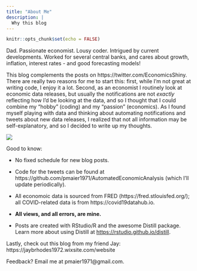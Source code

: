 ```yaml
---
title: "About Me"
description: |
  Why this blog
---
```


```r
knitr::opts_chunk$set(echo = FALSE)
```

Dad. Passionate economist. Lousy coder. Intrigued by current developments. Worked for several central banks, and cares about growth, inflation, interest rates - and good forecasting models! 

This blog complements the posts on https://twitter.com/EconomicsShiny. There are really two reasons for me to start this: first, while I'm not great at writing code, I enjoy it a lot. Second, as an economist I routinely look at economic data releases, but usually the notifications are not _exactly_ reflecting how I'd be looking at the data, and so I thought that I could combine my "hobby" (coding) and my "passion" (economics). As I found myself playing with data and thinking about automating notifications and tweets about new data releases, I realized that not all information may be self-explanatory, and so I decided to write up my thoughts.


![](Image13.png)


Good to know:

- No fixed schedule for new blog posts.

- Code for the tweets can be found at https://github.com/pmaier1971/AutomatedEconomicAnalysis (which I'll update periodically).

- All economoic data is sourced from FRED (https://fred.stlouisfed.org/); all COVID-related data is from https://covid19datahub.io. 

- **All views, and all errors, are mine.**

- Posts are created with RStudio/R and the awesome Distill package. Learn more about using Distill at <https://rstudio.github.io/distill>.

Lastly, check out this blog from my friend Jay: https://jaybrhodes1972.wixsite.com/website

Feedback? Email me at pmaier1971@gmail.com.




